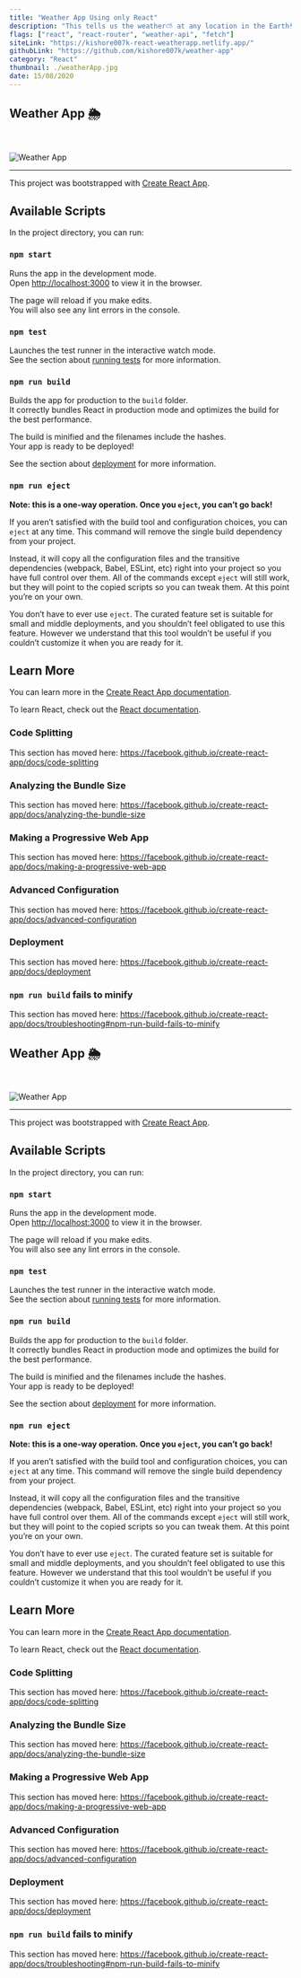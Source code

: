 ```yaml
---
title: "Weather App Using only React"
description: "This tells us the weather⛅ at any location in the Earth🌍 at the time of the search. This application is created using Weather API and React"
flags: ["react", "react-router", "weather-api", "fetch"]
siteLink: "https://kishore007k-react-weatherapp.netlify.app/"
githubLink: "https://github.com/kishore007k/weather-app"
category: "React"
thumbnail: ./weatherApp.jpg
date: 15/08/2020
---
```


## Weather App 🌦

<br />

![Weather App](https://user-images.githubusercontent.com/34863222/90316162-ee2ac180-df3d-11ea-8937-abf77c4a28c1.gif)

---

This project was bootstrapped with [Create React App](https://github.com/facebook/create-react-app).

## Available Scripts

In the project directory, you can run:

### `npm start`

Runs the app in the development mode.<br />
Open [http://localhost:3000](http://localhost:3000) to view it in the browser.

The page will reload if you make edits.<br />
You will also see any lint errors in the console.

### `npm test`

Launches the test runner in the interactive watch mode.<br />
See the section about [running tests](https://facebook.github.io/create-react-app/docs/running-tests) for more information.

### `npm run build`

Builds the app for production to the `build` folder.<br />
It correctly bundles React in production mode and optimizes the build for the best performance.

The build is minified and the filenames include the hashes.<br />
Your app is ready to be deployed!

See the section about [deployment](https://facebook.github.io/create-react-app/docs/deployment) for more information.

### `npm run eject`

**Note: this is a one-way operation. Once you `eject`, you can’t go back!**

If you aren’t satisfied with the build tool and configuration choices, you can `eject` at any time. This command will remove the single build dependency from your project.

Instead, it will copy all the configuration files and the transitive dependencies (webpack, Babel, ESLint, etc) right into your project so you have full control over them. All of the commands except `eject` will still work, but they will point to the copied scripts so you can tweak them. At this point you’re on your own.

You don’t have to ever use `eject`. The curated feature set is suitable for small and middle deployments, and you shouldn’t feel obligated to use this feature. However we understand that this tool wouldn’t be useful if you couldn’t customize it when you are ready for it.

## Learn More

You can learn more in the [Create React App documentation](https://facebook.github.io/create-react-app/docs/getting-started).

To learn React, check out the [React documentation](https://reactjs.org/).

### Code Splitting

This section has moved here: https://facebook.github.io/create-react-app/docs/code-splitting

### Analyzing the Bundle Size

This section has moved here: https://facebook.github.io/create-react-app/docs/analyzing-the-bundle-size

### Making a Progressive Web App

This section has moved here: https://facebook.github.io/create-react-app/docs/making-a-progressive-web-app

### Advanced Configuration

This section has moved here: https://facebook.github.io/create-react-app/docs/advanced-configuration

### Deployment

This section has moved here: https://facebook.github.io/create-react-app/docs/deployment

### `npm run build` fails to minify

This section has moved here: https://facebook.github.io/create-react-app/docs/troubleshooting#npm-run-build-fails-to-minify

## Weather App 🌦

<br />

![Weather App](https://user-images.githubusercontent.com/34863222/90316162-ee2ac180-df3d-11ea-8937-abf77c4a28c1.gif)

---

This project was bootstrapped with [Create React App](https://github.com/facebook/create-react-app).

## Available Scripts

In the project directory, you can run:

### `npm start`

Runs the app in the development mode.<br />
Open [http://localhost:3000](http://localhost:3000) to view it in the browser.

The page will reload if you make edits.<br />
You will also see any lint errors in the console.

### `npm test`

Launches the test runner in the interactive watch mode.<br />
See the section about [running tests](https://facebook.github.io/create-react-app/docs/running-tests) for more information.

### `npm run build`

Builds the app for production to the `build` folder.<br />
It correctly bundles React in production mode and optimizes the build for the best performance.

The build is minified and the filenames include the hashes.<br />
Your app is ready to be deployed!

See the section about [deployment](https://facebook.github.io/create-react-app/docs/deployment) for more information.

### `npm run eject`

**Note: this is a one-way operation. Once you `eject`, you can’t go back!**

If you aren’t satisfied with the build tool and configuration choices, you can `eject` at any time. This command will remove the single build dependency from your project.

Instead, it will copy all the configuration files and the transitive dependencies (webpack, Babel, ESLint, etc) right into your project so you have full control over them. All of the commands except `eject` will still work, but they will point to the copied scripts so you can tweak them. At this point you’re on your own.

You don’t have to ever use `eject`. The curated feature set is suitable for small and middle deployments, and you shouldn’t feel obligated to use this feature. However we understand that this tool wouldn’t be useful if you couldn’t customize it when you are ready for it.

## Learn More

You can learn more in the [Create React App documentation](https://facebook.github.io/create-react-app/docs/getting-started).

To learn React, check out the [React documentation](https://reactjs.org/).

### Code Splitting

This section has moved here: https://facebook.github.io/create-react-app/docs/code-splitting

### Analyzing the Bundle Size

This section has moved here: https://facebook.github.io/create-react-app/docs/analyzing-the-bundle-size

### Making a Progressive Web App

This section has moved here: https://facebook.github.io/create-react-app/docs/making-a-progressive-web-app

### Advanced Configuration

This section has moved here: https://facebook.github.io/create-react-app/docs/advanced-configuration

### Deployment

This section has moved here: https://facebook.github.io/create-react-app/docs/deployment

### `npm run build` fails to minify

This section has moved here: https://facebook.github.io/create-react-app/docs/troubleshooting#npm-run-build-fails-to-minify
